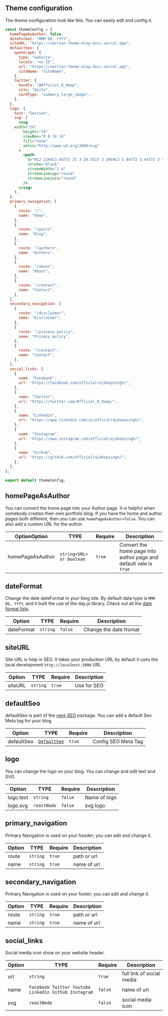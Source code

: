 
## Theme configuration

The theme configuration look like this. You can easily edit and config it.

```jsx filename="theme.config.tsx"
const themeConfig = {
  homePageAsAuthor: false,
  dateFormat: "MMM DD, YYYY",
  siteURL: "https://section-theme-blog-docs.vercel.app",
  defaultSeo: {
    openGraph: {
      type: "website",
      locale: "en_IE",
      url: "https://section-theme-blog-docs.vercel.app",
      siteName: "SiteName",
    },
    twitter: {
      handle: "@Official_R_deep",
      site: "@site",
      cardType: "summary_large_image",
    },
  },
  logo: {
    text: "Section",
    svg: (
      <svg
    width="24"
        height="24"
        viewBox="0 0 24 24"
        fill="none"
        xmlns="http://www.w3.org/2000/svg"
      >
        <path
          d="M12 21H4C3.44772 21 3 20.5523 3 20V4C3 3.44772 3.44772 3 4 3H20C20.5523 3 21 3.44772 21 4V12"
          stroke="black"
          strokeWidth="1.4"
          strokeLinecap="round"
          strokeLinejoin="round"
        />
      </svg>
    ),
  },
  primary_navigation: [
    {
      route: "/",
      name: "Home",
    },
    {
      route: "/posts",
      name: "Blog",
    },
    {
      route: "/authors",
      name: "Authors",
    },
    {
      route: "/about",
      name: "About",
    },
    {
      route: "/contact",
      name: "Contact",
    },
  ],
  secondary_navigation: [
    {
      route: "/disclaimer",
      name: "Disclaimer",
    },
    {
      route: "/privacy-policy",
      name: "Privacy policy",
    },
    {
      route: "/contact",
      name: "Contact",
    },
  ],
  social_links: [
    {
      name: "Facebook",
      url: "https://facebook.com/officialrajdeepsingh/",
    },
    {
      name: "Twitter",
      url: "https://twitter.com/Official_R_deep/",
    },
    {
      name: "Linkedin",
      url: "https://www.linkedin.com/in/officalrajdeepsingh/",
    },
    {
      name: "Instagram",
      url: "https://www.instagram.com/officialrajdeepsingh/",
    },
    {
      name: "Github",
      url: "https://github.com/officialrajdeepsingh/",
    },
  ],
};

export default themeConfig;

```
## homePageAsAuthor
You can convert the home page into your Author page. It is helpful when somebody creates their own portfolio blog. If you have the home and author pages both different, then you can use `homePageAsAuthor=false`. You can also add a custom URL for the author. 

OptionOption       | TYPE          | Require|  Description 
------------- | ------------- | ------- | -------------
homePageAsAuthor  | `string<URL> or boolean` |  `true` | Convert the home page into author page and default vale is `true`

## dateFormat
Change the date dateFormat in your blog site. By default date type is `MMM DD, YYYY`, and it built the use of the day.js library. Check out all the [date format lists](https://day.js.org/docs/en/display/format).

 Option       | TYPE          | Require|  Description 
------------- | ------------- | ------- | -------------
dateFormat  | `string`  |  `false` | Change the date fromat 

## siteURL
Site URL is help in SEO. It takes your production URL by default it uses the local development `http://localhost:3000` URL

Option       | TYPE          | Require |  Description 
------------- | ------------- | ------- | ------
siteURL | `string`  | `true` | Use for SEO


## defaultSeo
defaultSeo is part of the [next-SEO]((https://github.com/garmeeh/next-seo)) package. You can add a default Seo Meta tag for your blog.

Option       | TYPE          | Require |  Description 
------------- | ------------- | ------- | ------
defaultSeo | [`DefaultSeo`](https://github.com/garmeeh/next-seo#default-seo-configuration)  | `true` | Config SEO Meta Tag


## logo
You can change the logo on your blog. You can change and edit text and SVG.

Option       | TYPE          | Require |  Description
------------- | ------------- | ------ | -------------
logo.text  | `string`  | `false` | Name of logo
logo.svg   |  `reactNode` | `false` | svg logo


##  primary_navigation
Primary Navigation is used on your header; you can edit and change it. 


Option       | TYPE          | Require |  Description
------------- | ------------- | ------ | -------------
 route | `string`  | `true` | path or url 
 name | `string`   |  `true` | name of url


##  secondary_navigation
Primary Navigation is used on your footer; you can edit and change it. 

Option       | TYPE          | Require |  Description
------------- | ------------- | ------ | -------------
 route | `string`  | `true` | path or url 
 name | `string`   |  `true` | name of url


## social_links
Social media icon show on your website header.

Option       | TYPE          | Require |  Description
------------- | ------------- | ------ | -------------
 url | `string`  | `true` | full link of social media  
 name | `Facebook Twitter Youtube Linkedin Github Instagram` |  `false` | name of url 
svg |  `reactNode` | `false` | social media icon
